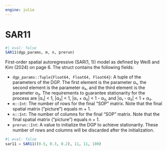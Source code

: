 ```yaml
---
engine: julia
---
```


# SAR11 {#sec-doc}
    

::: {.callout-note appearance="simple" title="docblock" collapse=false}    


```julia
#| eval: false
SAR11(dgp_params, m, n, prerun)

```

First-order spatial autoregressive (SAR(1, 1)) model as defined by Weiß and Kim (2024) on page 6. The struct contains the following fields:
 
  * `dgp_params::Tuple{Float64, Float64, Float64}`: A tuple of the parameters of the DGP. The first element is the parameter α₁, the second element is the parameter α₂, and the third element is the parameter α₃. The requirements to guarantee stationarity for the process are |α₁| < 1, |α₂| < 1, |α₁ + α₂| < 1 - α₃, and |α₁ - α₂| < 1 + α₃.
  * `m::Int`: The number of rows for the final "SOP" matrix. Note that the final spatial matrix ("picture") equals m + 1.
  * `n::Int`: The number of columns for the final "SOP" matrix. Note that the final spatial matrix ("picture") equals n + 1.
  * `prerun::Int`: A value to initialize the DGP to achieve stationarity. These number of rows and columns will be discarded after the initialization.

```julia
#| eval: false
sar11 = SAR11((0.5, 0.3, 0.2), 11, 11, 100)

```



:::
    

